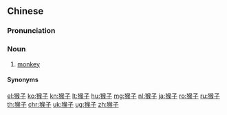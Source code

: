 ==Chinese==
{{zh-forms}}

===Pronunciation===
{{zh-pron
|m=hóuzi
|ma=Zh-hóuzi.ogg
|c=hau4 zi2
|g=heu2 zi
|x=hou2 zr
|cat=n
}}

===Noun===
{{zh-noun|mw=隻}}

# [[monkey]]

====Synonyms====
{{zh-dial}}

{{zh-cat|Elementary|Mammals|Primates|Monkeys}}

[[el:猴子]]
[[ko:猴子]]
[[kn:猴子]]
[[lt:猴子]]
[[hu:猴子]]
[[mg:猴子]]
[[nl:猴子]]
[[ja:猴子]]
[[ro:猴子]]
[[ru:猴子]]
[[th:猴子]]
[[chr:猴子]]
[[uk:猴子]]
[[ug:猴子]]
[[zh:猴子]]